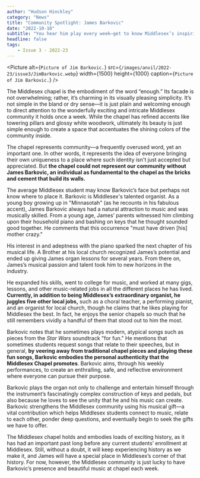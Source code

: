 ```yaml
---
author: "Hudson Hinckley"
category: "News"
title: "Community Spotlight: James Barkovic"
date: "2022-10-10"
subtitle: "You hear him play every week—get to know Middlesex’s inspiring organist."
headline: false
tags:
    - Issue 3 - 2022-23
---
```


<Picture
alt={`Picture of Jim Barkovic.`}
src={`/images/anvil/2022-23/issue3/JimBarkovic.webp`}
width={1500}
height={1000}
caption={`Picture of Jim Barkovic.`}
/>

The Middlesex chapel is the embodiment of the word “enough.” Its facade is not overwhelming; rather, it’s charming in its visually pleasing simplicity. It’s not simple in the bland or dry sense––it is just plain and welcoming enough to direct attention to the wonderfully exciting and intricate Middlesex community it holds once a week. While the chapel has refined accents like towering pillars and glossy white woodwork, ultimately its beauty is just simple enough to create a space that accentuates the shining colors of the community inside. 

The chapel represents community—a frequently overused word, yet an important one. In other words, it represents the idea of everyone bringing their own uniqueness to a place where such identity isn't just accepted but appreciated. But **the chapel could not represent our community without James Barkovic, an individual as fundamental to the chapel as the bricks and cement that build its walls.** 

The average Middlesex student may know Barkovic’s face but perhaps not know where to place it. Barkovic is Middlesex's talented organist. As a young boy growing up in "Minnasotah" (as he recounts in his fabulous accent), James Barkovic always had a natural attraction to music and was musically skilled. From a young age, James’ parents witnessed him climbing upon their household piano and bashing on keys that he thought sounded good together. He comments that this occurrence "must have driven [his] mother crazy." 

His interest in and adeptness with the piano sparked the next chapter of his musical life. A Brother at his local church recognized James’s potential and ended up giving James organ lessons for several years. From there on, James’s musical passion and talent took him to new horizons in the industry. 

He expanded his skills, went to college for music, and worked at many gigs, lessons, and other music-related jobs in all the different places he has lived. **Currently, in addition to being Middlesex’s extraordinary organist, he juggles five other local jobs,** such as a choral teacher, a performing pianist, and an organist for local church, though he claims that he likes playing for Middlesex the best. In fact, he enjoys the senior chapels so much that he still remembers vividly a handful of them that stood out to him the most. 

Barkovic notes that he sometimes plays modern, atypical songs such as pieces from the _Star Wars_ soundtrack "for fun." He mentions that sometimes students request songs that relate to their speeches, but in general, **by veering away from traditional chapel pieces and playing these fun songs, Barkovic embodies the personal authenticity that the Middlesex Chapel promotes**. Barkovic aims, through his weekly performances, to create an enthralling, safe, and reflective environment where everyone can pursue their purpose. 

Barkovic plays the organ not only to challenge and entertain himself through the instrument’s fascinatingly complex construction of keys and pedals, but also because he loves to see the unity that he and his music can create. Barkovic strengthens the Middlesex community using his musical gift––a vital contribution which helps Middlesex students connect to music, relate to each other, ponder deep questions, and eventually begin to seek the gifts we have to offer. 

The Middlesex chapel holds and embodies loads of exciting history, as it has had an important past long before any current students’ enrollment at Middlesex. Still, without a doubt, it will keep experiencing history as we make it, and James will have a special place in Middlesex’s corner of that history. For now, however, the Middlesex community is just lucky to have Barkovic’s presence and beautiful music at chapel each week.